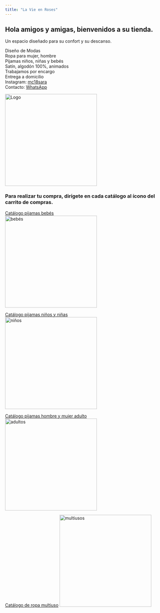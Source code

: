 ---
title: "La Vie en Roses"
---


## Hola amigos y amigas, bienvenidos a su tienda.
Un espacio diseñado para su confort y su descanso.
 
Diseño de Modas\
Ropa para mujer, hombre\
Pijamas niños, niñas y bebés\
Satín, algodón 100%, animados\
Trabajamos por encargo\
Entrega a domicilio\
Instagram: [mc18sara](https://instagram.com/mc18sara?igshid=MDM4ZDc5MmU=)\
Contacto: [WhatsApp](https://wa.me/50684135380?text=Hola%20La%20Vie%20en%20Roses)\

<img src="img/logo.PNG" alt="Logo" width="300" height="">

### Para realizar tu compra, dirígete en cada catálogo al ícono del carrito de compras.

[Catálogo pijamas bebés](img/Catbebes.pdf)\
<img src="img/bebés.jpeg" alt="bebés" width="300" height="">

[Catálogo pijamas niños y niñas](img/CatNiñosNiñas.pdf)\
<img src="img/niños.jpeg" alt="niños" width="300" height="">

[Catálogo pijamas hombre y mujer adulto](img/Catpijamaadulto.pdf)\
<img src="img/adultos.jpeg" alt="adultos" width="300" height="">

[Catálogo de ropa multiuso](img/CatMultiusos.pdf)
<img src="img/multiusos.jpeg" alt="multiusos" width="300" height="">
